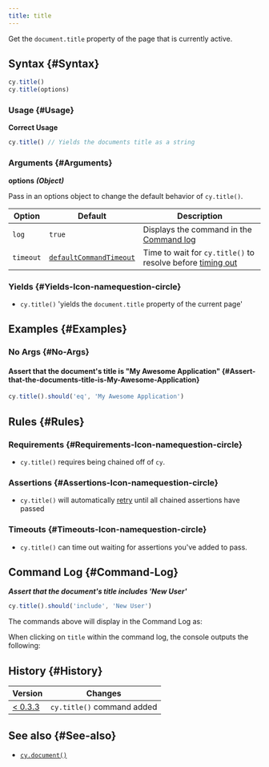 ```yaml
---
title: title
---
```


Get the `document.title` property of the page that is currently active.

## Syntax {#Syntax}

```javascript
cy.title()
cy.title(options)
```

### Usage {#Usage}

**<Icon name="check-circle" color="green" /> Correct Usage**

```javascript
cy.title() // Yields the documents title as a string
```

### Arguments {#Arguments}

**<Icon name="angle-right" /> options** **_(Object)_**

Pass in an options object to change the default behavior of `cy.title()`.

| Option    | Default                                                              | Description                                                                              |
| --------- | -------------------------------------------------------------------- | ---------------------------------------------------------------------------------------- |
| `log`     | `true`                                                               | Displays the command in the [Command log](/guides/core-concepts/cypress-app#Command-Log) |
| `timeout` | [`defaultCommandTimeout`](/guides/references/configuration#Timeouts) | Time to wait for `cy.title()` to resolve before [timing out](#Timeouts)                  |

### Yields [<Icon name="question-circle"/>](/guides/core-concepts/introduction-to-cypress#Subject-Management) {#Yields-Icon-namequestion-circle}

- `cy.title()` 'yields the `document.title` property of the current
page' 

## Examples {#Examples}

### No Args {#No-Args}

#### Assert that the document's title is "My Awesome Application" {#Assert-that-the-documents-title-is-My-Awesome-Application}

```javascript
cy.title().should('eq', 'My Awesome Application')
```

## Rules {#Rules}

### Requirements [<Icon name="question-circle"/>](/guides/core-concepts/introduction-to-cypress#Chains-of-Commands) {#Requirements-Icon-namequestion-circle}

- `cy.title()` requires being chained off of `cy`.

### Assertions [<Icon name="question-circle"/>](/guides/core-concepts/introduction-to-cypress#Assertions) {#Assertions-Icon-namequestion-circle}

- `cy.title()` will automatically
[retry](/guides/core-concepts/retry-ability) until all chained assertions have
passed

### Timeouts [<Icon name="question-circle"/>](/guides/core-concepts/introduction-to-cypress#Timeouts) {#Timeouts-Icon-namequestion-circle}

- `cy.title()` can time out waiting for assertions you've added to
pass.

## Command Log {#Command-Log}

**_Assert that the document's title includes 'New User'_**

```javascript
cy.title().should('include', 'New User')
```

The commands above will display in the Command Log as:

<DocsImage src="/img/api/title/test-title-of-website-or-webapp.png" alt="Command Log title" ></DocsImage>

When clicking on `title` within the command log, the console outputs the
following:

<DocsImage src="/img/api/title/see-the-string-yielded-in-the-console.png" alt="Console Log title" ></DocsImage>

## History {#History}

| Version                                       | Changes                    |
| --------------------------------------------- | -------------------------- |
| [< 0.3.3](/guides/references/changelog#0-3-3) | `cy.title()` command added |

## See also {#See-also}

- [`cy.document()`](/api/commands/document)

